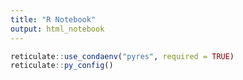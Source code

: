 ```yaml
---
title: "R Notebook"
output: html_notebook
---
```


```r
reticulate::use_condaenv("pyres", required = TRUE)
reticulate::py_config()
```


